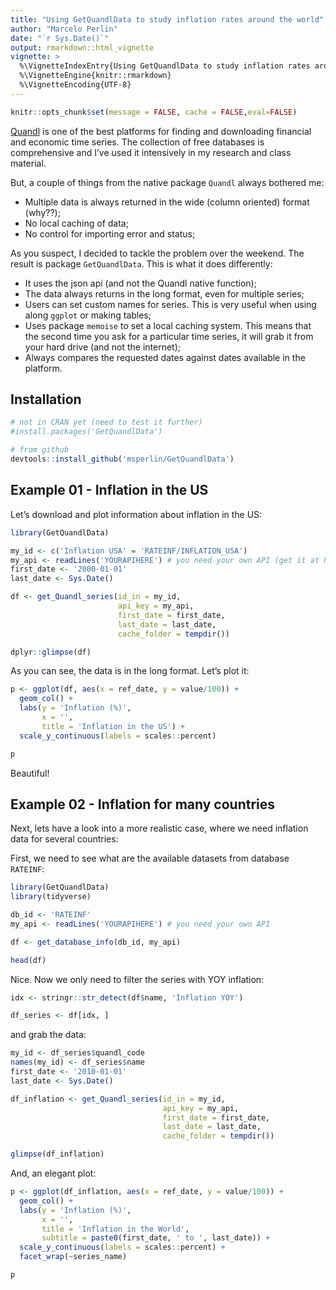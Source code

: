 ```yaml
---
title: "Using GetQuandlData to study inflation rates around the world"
author: "Marcelo Perlin"
date: "`r Sys.Date()`"
output: rmarkdown::html_vignette
vignette: >
  %\VignetteIndexEntry{Using GetQuandlData to study inflation rates around the world}
  %\VignetteEngine{knitr::rmarkdown}
  %\VignetteEncoding{UTF-8}
---
```

  
```r
knitr::opts_chunk$set(message = FALSE, cache = FALSE,eval=FALSE)
```

[Quandl](https://www.quandl.com/search) is one of the best platforms for finding and downloading financial and economic time series. The collection of free databases is comprehensive and I've used it intensively in my research and class material.

But, a couple of things from the native package `Quandl` always bothered me:

- Multiple data is always returned in the wide (column oriented) format (why??);
- No local caching of data;
- No control for importing error and status;

As you suspect, I decided to tackle the problem over the weekend. The result is package `GetQuandlData`. This is what it does differently:

- It uses the json api (and not the Quandl native function);
- The data always returns in the long format, even for multiple series;
- Users can set custom names for series. This is very useful when using along `ggplot` or making tables;
- Uses package `memoise` to set a local caching system. This means that the second time you ask for a particular time series, it will grab it from your hard drive (and not the internet);
- Always compares the requested dates against dates available in the platform.


## Installation

```r
# not in CRAN yet (need to test it further)
#install.packages('GetQuandlData')

# from github
devtools::install_github('msperlin/GetQuandlData')
```

## Example 01 - Inflation in the US

Let's download and plot information about inflation in the US:

```r
library(GetQuandlData)

my_id <- c('Inflation USA' = 'RATEINF/INFLATION_USA')
my_api <- readLines('YOURAPIHERE') # you need your own API (get it at https://www.quandl.com/sign-up-modal?defaultModal=showSignUp>)
first_date <- '2000-01-01'
last_date <- Sys.Date()

df <- get_Quandl_series(id_in = my_id, 
                        api_key = my_api, 
                        first_date = first_date,
                        last_date = last_date, 
                        cache_folder = tempdir())

dplyr::glimpse(df)
```

As you can see, the data is in the long format. Let's plot it:

```r
p <- ggplot(df, aes(x = ref_date, y = value/100)) + 
  geom_col() + 
  labs(y = 'Inflation (%)', 
       x = '',
       title = 'Inflation in the US') + 
  scale_y_continuous(labels = scales::percent)

p
```

Beautiful!


## Example 02 - Inflation for many countries

Next, lets have a look into a more realistic case, where we need inflation data for several countries:

First, we need to see what are the available datasets from database `RATEINF`:

```r
library(GetQuandlData)
library(tidyverse)

db_id <- 'RATEINF'
my_api <- readLines('YOURAPIHERE') # you need your own API

df <- get_database_info(db_id, my_api)

head(df)
```

Nice. Now we only need to filter the series with YOY inflation:

```r
idx <- stringr::str_detect(df$name, 'Inflation YOY')

df_series <- df[idx, ]
```

and grab the data:

```r
my_id <- df_series$quandl_code
names(my_id) <- df_series$name
first_date <- '2010-01-01'
last_date <- Sys.Date()

df_inflation <- get_Quandl_series(id_in = my_id, 
                                  api_key = my_api,
                                  first_date = first_date,
                                  last_date = last_date,
                                  cache_folder = tempdir())

glimpse(df_inflation)
```

And, an elegant plot:

```r
p <- ggplot(df_inflation, aes(x = ref_date, y = value/100)) + 
  geom_col() + 
  labs(y = 'Inflation (%)', 
       x = '',
       title = 'Inflation in the World',
       subtitle = paste0(first_date, ' to ', last_date)) + 
  scale_y_continuous(labels = scales::percent) + 
  facet_wrap(~series_name)

p
```


